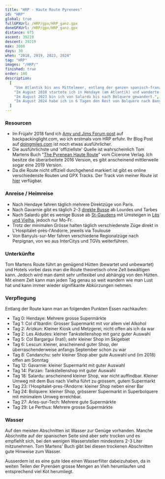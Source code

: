 ```yaml
---
title: "HRP - Haute Route Pyrenees"
id: "HRP"
global: true
fullGPXUrl: /HRP/gpx/HRP_ganz.gpx
doneGPXUrl: /HRP/gpx/HRP_ganz.gpx
distance: 675
ascent: 39219
descent: 39219
max: 3088
days: 30
when: "2018, 2019, 2023, 2024"
tag: "HRP"
images: "/HRP/"
finished: true
order: 100
description:
  [
    "Vom Atlantik bis ans Mittelmeer, entlang der ganzen spanisch-französischen Grenze und quer durch Andorra hindurch führt der HRP oder 'Haute Route Pyrenée'.",
    "Im August 2018 startete ich in Hendaye (am Atlantik) und wanderte in 13 Tagen bis Gavarnie. Ein Jahr später wanderte ich in 6 Tagen von Gavarnie bis Salardù.",
    "Im August 2023 bin ich von Salardù bis nach Bolquere gewandert.",
    "Im August 2024 habe ich in 6 Tagen den Rest von Bolquere nach Banyuls erledigt.",
  ]
---
```


### Resourcen

- Im Früjahr 2018 fand ich <a target="_blank" href="https://backpackinglight.com/forums/topic/37414/">Amy und Jims Forum post</a> auf backpackinglight.com, wo ich erstmals vom HRP erfuhr. Ihr Blog Post auf <a target="_blank" href="https://doingmiles.com/2010-07-hrp/">doingmiles.com</a> ist noch etwas ausführlicher.
- Die ausführlichste und 'offiziellste' Quelle ist wahrscheinlich Tom Martens Buch "<a target="_blank" href="https://www.cicerone.co.uk/the-pyrenean-haute-route-2">The Pyrenean Haute Route</a>" vom Cicerone Verlag. Ich besitze die überarbeitete 2016 Version, es gibt anscheinend mittlerweile sogar eine 2019 Version.
- Da die Route nicht offiziell durchgehend markiert ist gibt es online verschiedenste Routen und GPX Tracks. Der Track von meiner Route ist <a target="_blank" href="/HRP/gpx/HRP_ganz.gpx">hier</a> verfügbar.

### Anreise / Heimreise

- Nach Hendaye fahren täglich mehrere Direktzüge von Paris.
- Nach Gavarnie gibt es täglich 2-3 <a target="_blank" href="https://storage.googleapis.com/is-wp-90-prod/uploads-preprod/2023/06/965-Desserte-Estivale-Gavarnie.pdf">direkte Busse</a> ab Lourdes und Tarbes
- Nach Salardù gibt es wenige Busse ab <a target="_blank" href="https://storage.googleapis.com/is-wp-90-prod/uploads-preprod/2023/06/OC-0623-FHliO-31-395-web.pdf">St-Gaudens</a> mit Umsteigen in <a target="_blank" href="https://www.alsa.es">Lès und Vielha</a>, jedoch nur Mo-Fr.
- Trotz der minimalen Grösse halten täglich verschiedenste Züge direkt in L'Hospitalet-près-l'Andorre, jeweils via Toulouse
- Von Banyuls-sur-Mer fahren verschiedene Regionalzüge nach Perpignan, von wo aus InterCitys und TGVs weiterführen.

### Unterkünfte

Tom Martens Route führt an genügend Hütten (bewartet und unbewartet) und Hotels vorbei dass man die Route theoretisch ohne Zelt bewältigen kann. Jedoch wird man damit sehr unflexibel und abhängig von den Hütten. Mit einem Zelt kann man jeden Tag genau so weit wandern wie man Lust hat und kann immer wieder signifikante Abkürzungen nehmen.

### Verpflegung

Entlang der Route kann man an folgenden Punkten Essen nachkaufen:

- Tag 0: Hendaye: Mehrere grosse Supermärkte
- Tag 1: Col d'Ibardin: Grosser Supermarkt mit vor allem viel Alkohol
- Tag 2: Arizkun: Kleiner Kiosk und Metzgerei, nicht offen als ich da war
- Tag 2: Les Aldudes: kleiner Tankstellenshop mit ganz guter Auswahl
- Tag 5: Col Bargargui (Irati); sehr kleiner Shop im Skigebiet
- Tag 6: Lescun: kleiner, anscheinend guter Shop, der überraschenderweise anfangs September schon zu war
- Tag 8: Candanchu: sehr kleiner Shop aber gute Auswahl und (im 2018) offen am Sonntag
- Tag 12: Gavarnie: kleiner Supermarkt mit guter Auswahl
- Tag 14: Parzan: Tankstellenshop mit guter Auswahl
- Tag 18: Salardu: anscheinend kleiner Shop, war nicht auffindbar. Kleiner Umweg mit dem Bus nach Vielha führt zu grossem, gutem Supermarkt
- Tag 23: l’Hospitalet-pres-l’Andorre: kleiner Shop neben einer Bar
- Tag 24: Bolquere: kleiner Shop, grösserer Supermarkt in Superbolquere mit minimalem Umweg erreichbar.
- Tag 27: Arles-sur-Tech: Mehrere gute Supermärkte
- Tag 29: Le Perthus: Mehrere grosse Supermärkte

### Wasser

Auf den meisten Abschnitten ist Wasser zur Genüge vorhanden. Manche Abschnitte auf der spanischen Seite sind aber sehr trocken und es empfiehlt sich, bei den wenigen Wasserstellen mindestens 2-3 Liter mitzunehmen. Tom Martens' Buch gibt bei diesen trockenen Abschnitten gute Hinweise zum Wasser.

Ausserdem ist es eine gute Idee einen Wasserfilter dabeizuhaben, da in weiten Teilen der Pyrenäen grosse Mengen an Vieh herumlaufen und entsprechend viel Kot herumliegt.
